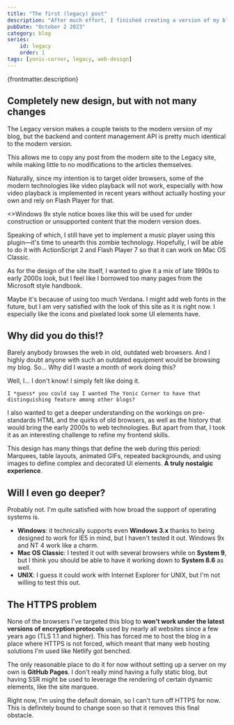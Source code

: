 ---
title: "The first (legacy) post"
description: "After much effort, I finished creating a version of my blog compatible with legacy browsers from the late 1990s. That’s nearly a 30 year gap!"
pubDate: "October 2 2023"
category: blog
series: 
    id: legacy
    order: 1
tags: [yonic-corner, legacy, web-design]
---


<div class="feed-preview">
    <p>{frontmatter.description}</p>
</div>

## Completely new design, but with not many changes

The Legacy version makes a couple twists to the modern version of my blog, but the backend and content management API is pretty much identical to the modern version.

This allows me to copy any post from the modern site to the Legacy site, while making little to no modifications to the articles themselves.

Naturally, since my intention is to target older browsers, some of the modern technologies like video playback will not work, especially with how video playback is implemented in recent years without actually hosting your own and rely on Flash Player for that.

<AlertBox title="Notice">
<>Windows 9x style notice boxes like this will be used for under construction or unsupported content that the modern version does.</>
</AlertBox>

Speaking of which, I still have yet to implement a music player using this plugin&mdash;it's time to unearth this zombie technology. Hopefully, I will be able to do it with ActionScript 2 and Flash Player 7 so that it can work on Mac OS Classic.

As for the design of the site itself, I wanted to give it a mix of late 1990s to early 2000s look, but I feel like I borrowed too many pages from the Microsoft style handbook.

Maybe it's because of using too much Verdana. I might add web fonts in the future, but I am very satisfied with the look of this site as it is right now. I especially like the icons and pixelated look some UI elements have.

## Why did you do this!?

Barely anybody browses the web in old, outdated web browsers. And I highly doubt anyone with such an outdated equipment would be browsing my blog. So... Why did I waste a month of work doing this?

<TextBubble position="bottom" alignment="far" theme="yonic">
    Well, I... I don't know! I simply felt like doing it.

    I *guess* you could say I wanted The Yonic Corner to have that distinguishing feature among other blogs?
</TextBubble>
<Chara name="yonic" set="summer" sprite="suspicious" thoughts="Note to self: I need to create my winter sprites!" />

I also wanted to get a deeper understanding on the workings on pre-standards HTML and the quirks of old browsers, as well as the history that would bring the early 2000s to web technologies. But apart from that, I took it as an interesting challenge to refine my frontend skills.

This design has many things that define the web during this period: Marquees, table layouts, animated GIFs, repeated backgrounds, and using images to define complex and decorated UI elements. **A truly nostalgic experience**.

## Will I even go deeper?

Probably not. I'm quite satisfied with how broad the support of operating systems is.

- **Windows**: it technically supports even **Windows 3.x** thanks to being designed to work for IE5 in mind, but I haven't tested it out. Windows 9x and NT 4 work like a charm.
- **Mac OS Classic**: I tested it out with several browsers while on **System 9**, but I think you should be able to have it working down to **System 8.6** as well.
- **UNIX**: I guess it could work with Internet Explorer for UNIX, but I'm not willing to test this out.

## The HTTPS problem

None of the browsers I've targeted this blog to **won't work under the latest versions of encryption protocols** used by nearly all websites since a few years ago (TLS 1.1 and higher). This has forced me to host the blog in a place where HTTPS is not forced, which meant that many web hosting solutions I'm used like Netlify got benched.

The only reasonable place to do it for now without setting up a server on my own is **GitHub Pages**. I don't really mind having a fully static blog, but having SSR might be used to leverage the rendering of certain dynamic elements, like the site marquee.

Right now, I'm using the default domain, so I can't turn off HTTPS for now. This is definitely bound to change soon so that it removes this final obstacle.